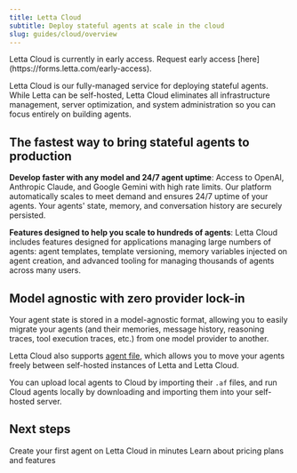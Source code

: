 ```yaml
---
title: Letta Cloud
subtitle: Deploy stateful agents at scale in the cloud
slug: guides/cloud/overview
---
```


<Note>
Letta Cloud is currently in early access. Request early access [here](https://forms.letta.com/early-access).
</Note>

Letta Cloud is our fully-managed service for deploying stateful agents. While Letta can be self-hosted, Letta Cloud eliminates all infrastructure management, server optimization, and system administration so you can focus entirely on building agents.

## The fastest way to bring stateful agents to production

**Develop faster with any model and 24/7 agent uptime**: Access to OpenAI, Anthropic Claude, and Google Gemini with high rate limits. Our platform automatically scales to meet demand and ensures 24/7 uptime of your agents. Your agents' state, memory, and conversation history are securely persisted.

**Features designed to help you scale to hundreds of agents**: Letta Cloud includes features designed for applications managing large numbers of agents: agent templates, template versioning, memory variables injected on agent creation, and advanced tooling for managing thousands of agents across many users.

## Model agnostic with zero provider lock-in

Your agent state is stored in a model-agnostic format, allowing you to easily migrate your agents (and their memories, message history, reasoning traces, tool execution traces, etc.) from one model provider to another.

Letta Cloud also supports [agent file](guides/agents/agent-file), which allows you to move your agents freely between self-hosted instances of Letta and Letta Cloud.

You can upload local agents to Cloud by importing their `.af` files, and run Cloud agents locally by downloading and importing them into your self-hosted server.

## Next steps

<CardGroup>
  <Card
    title="Quickstart"
    icon="fa-sharp fa-light fa-bolt"
    href="/guides/cloud/quickstart">
    Create your first agent on Letta Cloud in minutes
  </Card>
  <Card
    title="Plans & Pricing"
    icon="fa-sharp fa-light fa-credit-card"
    href="/guides/cloud/plans">
    Learn about pricing plans and features
  </Card>
</CardGroup>
